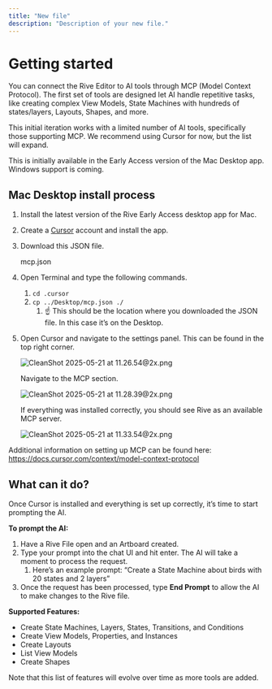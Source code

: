 ```yaml
---
title: "New file"
description: "Description of your new file."
---
```


# **Getting started**

You can connect the Rive Editor to AI tools through MCP (Model Context Protocol). The first set of tools are designed let AI handle repetitive tasks, like creating complex View Models, State Machines with hundreds of states/layers, Layouts, Shapes, and more.

This initial iteration works with a limited number of AI tools, specifically those supporting MCP. We recommend using Cursor for now, but the list will expand.

This is initially available in the Early Access version of the Mac Desktop app. Windows support is coming.

## **Mac Desktop install process**

1. Install the latest version of the Rive Early Access desktop app for Mac.
2. Create a [Cursor](https://www.cursor.com/) account and install the app.
3. Download this JSON file.

   mcp.json
4. Open Terminal and type the following commands.
   1. `cd .cursor`
   2. `cp ../Desktop/mcp.json ./`
      1. ☝️ This should be the location where you downloaded the JSON file. In this case it’s on the Desktop.
5. Open Cursor and navigate to the settings panel. This can be found in the top right corner.

   ![CleanShot 2025-05-21 at 11.26.54@2x.png](/images/CleanShot2025-05-21at11.26.54@2x.png)

   Navigate to the MCP section.

   ![CleanShot 2025-05-21 at 11.28.39@2x.png](/images/CleanShot2025-05-21at11.28.39@2x.png)

   If everything was installed correctly, you should see Rive as an available MCP server.

   ![CleanShot 2025-05-21 at 11.33.54@2x.png](/images/CleanShot2025-05-21at11.33.54@2x.png)

Additional information on setting up MCP can be found here: https://docs.cursor.com/context/model-context-protocol

## **What can it do?**

Once Cursor is installed and everything is set up correctly, it’s time to start prompting the AI.

**To prompt the AI:**

1. Have a Rive File open and an Artboard created.
2. Type your prompt into the chat UI and hit enter. The AI will take a moment to process the request.
   1. Here’s an example prompt: “Create a State Machine about birds with 20 states and 2 layers”
3. Once the request has been processed, type **End Prompt** to allow the AI to make changes to the Rive file.

**Supported Features:**

- Create State Machines, Layers, States, Transitions, and Conditions
- Create View Models, Properties, and Instances
- Create Layouts
- List View Models
- Create Shapes

Note that this list of features will evolve over time as more tools are added.